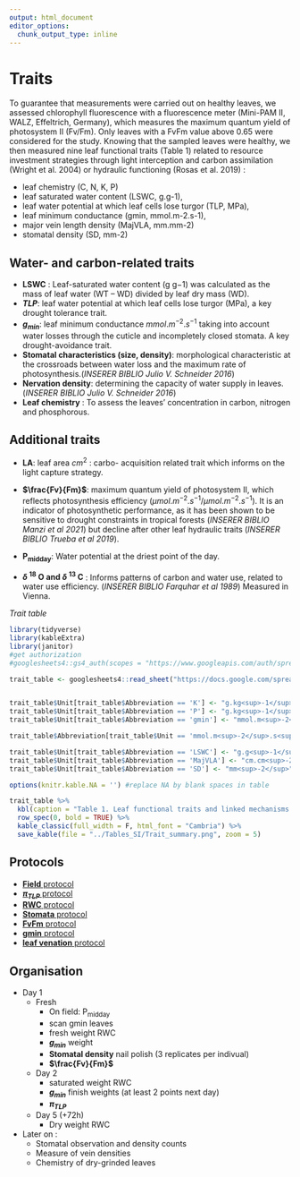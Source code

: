 ```yaml
---
output: html_document
editor_options: 
  chunk_output_type: inline
---
```

# Traits

To guarantee that measurements were carried out on healthy leaves, we assessed chlorophyll fluorescence with a fluorescence meter (Mini-PAM II, WALZ, Effeltrich, Germany), which measures the maximum quantum yield of photosystem II (Fv/Fm). Only leaves with a FvFm value above 0.65 were considered for the study. Knowing that the sampled leaves were healthy, we then measured nine leaf functional traits (Table 1) related to resource investment strategies through light interception and carbon assimilation (Wright et al. 2004) or hydraulic functioning (Rosas et al. 2019) :  

* leaf chemistry (C, N, K, P)
* leaf saturated water content (LSWC, g.g-1), 
* leaf water potential at which leaf cells lose turgor (TLP, MPa),
* leaf minimum conductance (gmin, mmol.m-2.s-1),
* major vein length density (MajVLA, mm.mm-2)
* stomatal density (SD, mm-2) 

## Water- and carbon-related traits

* **LSWC** : Leaf-saturated water content (g g−1) was calculated as the mass of leaf water (WT – WD) divided by leaf dry mass (WD).
* **$TLP$**: leaf water potential at which leaf cells lose turgor (MPa), a key drought tolerance trait. 
* **$g_{min}$**: leaf minimum conductance $mmol.m^{-2}.s^{-1}$ taking into account water losses through the cuticle and incompletely closed stomata. A key drought-avoidance trait. 
* **Stomatal characteristics (size, density)**: morphological characteristic at the crossroads between water loss and the maximum rate of photosynthesis.(*INSERER BIBLIO Julio V. Schneider 2016*)
* **Nervation density**: determining the capacity of water supply in leaves. (*INSERER BIBLIO Julio V. Schneider 2016*)
* **Leaf chemistry** : To assess the leaves' concentration in carbon, nitrogen and phosphorous.

## Additional traits

* **LA**: leaf area $cm^{2}$ : carbo- acquisition related trait which informs on the light capture strategy.

* **$\frac{Fv}{Fm}$**: maximum quantum yield of photosystem II, which reflects photosynthesis efficiency ($\mu mol . m^{-2} . s^{-1}/ \mu mol . m^{-2} . s^{-1}$). It is an indicator of photosynthetic performance, as it has been shown to be sensitive to drought constraints in tropical forests (*INSERER BIBLIO Manzi et al 2021*) but decline after other leaf hydraulic traits (*INSERER BIBLIO Trueba et al 2019*).

* **P<sub>midday</sub>**: Water potential at the driest point of the day. 

* **$\delta$ <sup>18</sup> O and $\delta$ <sup>13</sup> C** : Informs patterns of carbon and water use, related to water use efficiency. (*INSERER BIBLIO Farquhar et al 1989*) Measured in Vienna.

*Trait table*

```r
library(tidyverse)
library(kableExtra)
library(janitor)
#get authorization
#googlesheets4::gs4_auth(scopes = "https://www.googleapis.com/auth/spreadsheets.readonly" )

trait_table <- googlesheets4::read_sheet("https://docs.google.com/spreadsheets/d/1-LBjUas_flNGwAlDGFvGoq6GyqQsBiFmmiJyFtQYkMU/edit#gid=0")


trait_table$Unit[trait_table$Abbreviation == 'K'] <- "g.kg<sup>-1</sup>"
trait_table$Unit[trait_table$Abbreviation == 'P'] <- "g.kg<sup>-1</sup>"
trait_table$Unit[trait_table$Abbreviation == 'gmin'] <- "mmol.m<sup>-2</sup>.s<sup>-1</sup>"

trait_table$Abbreviation[trait_table$Unit == 'mmol.m<sup>-2</sup>.s<sup>-1</sup>'] <- "<i>gmin</i>"

trait_table$Unit[trait_table$Abbreviation == 'LSWC'] <- "g.g<sup>-1</sup>"
trait_table$Unit[trait_table$Abbreviation == 'MajVLA'] <- "cm.cm<sup>-2</sup>"
trait_table$Unit[trait_table$Abbreviation == 'SD'] <- "mm<sup>-2</sup>"

```
```r
options(knitr.kable.NA = '') #replace NA by blank spaces in table

trait_table %>%
  kbl(caption = "Table 1. Leaf functional traits and linked mechanisms.", escape = FALSE) %>%
  row_spec(0, bold = TRUE) %>% 
  kable_classic(full_width = F, html_font = "Cambria") %>%
  save_kable(file = "../Tables_SI/Trait_summary.png", zoom = 5)
```



## Protocols

* [**Field** protocol](./Documents/Protocol/Field.Rmd)
* [**$\pi_{TLP}$** protocol](./Documents/Protocol/Protocole_Ptlp.pdf)
* [**RWC** protocol](./Documents/Protocol/RWC_Boisseaux.docx)
* [**Stomata** protocol](./Documents/Protocol/Analyse Stomates_Marion.docx)
* [**FvFm** protocol](./Documents/Protocol/Fluo_Bellifa.docx)
* [**gmin** protocol](./Documents/Protocol/Gmin protocol.docx)
* [**leaf venation** protocol](./Documents/Protocol/ProtocolLeafVeins_MB_2.docx)

## Organisation

* Day 1
    * Fresh
        * On field: P<sub>midday</sub>
        * scan gmin leaves
        * fresh weight RWC 
        * **$g_{min}$** weight  
        * **Stomatal density** nail polish (3 replicates per indivual)
        * **$\frac{Fv}{Fm}$**
    
    * Day 2
        * saturated weight RWC
        * **$g_{min}$** finish weights (at least 2 points next day)
        * **$\pi_{TLP}$**
    
    * Day 5 (+72h)
        * Dry weight RWC
        
* Later on :
    * Stomatal observation and density counts 
    * Measure of vein densities 
    * Chemistry of dry-grinded leaves
